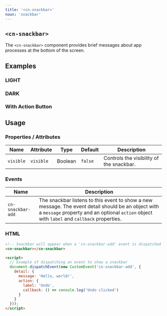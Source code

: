```yaml
---
title: '<cn-snackbar>'
noun: 'snackbar'
---
```



<article class="surface column-l">

# `<cn-snackbar>`

The `<cn-snackbar>` component provides brief messages about app processes at the bottom of the screen.

## Examples

<div class="grid two-col mb-1">
  <div class="light border border-radius p-1 surface">
    <h3>LIGHT</h3>
    <div class="flex items-center gap-1 my-1">
      <CnSnackbarDemo message="This is a light snackbar" />
    </div>
  </div>
  <div class="dark border border-radius p-1 surface">
    <h3>DARK</h3>
    <div class="flex items-center gap-1 my-1">
      <CnSnackbarDemo message="This is a dark snackbar" />
    </div>
  </div>
</div>

### With Action Button

<div class="mb-1">
  <CnSnackbarDemo 
    message="This snackbar has an action" 
    buttonText="Show with Action"
    action={{
      label: "Undo",
      callback: "console.log('Undo action executed!')"
    }}
  />
</div>

## Usage

### Properties / Attributes

| Name   | Attribute | Type   | Default | Description                                                                                                |
|--------|-----------|--------|---------|------------------------------------------------------------------------------------------------------------|
| `visible`  | `visible`     | Boolean | `false`    | Controls the visibility of the snackbar.                                              |

### Events

| Name   | Description |
|--------|-----------|
| `cn-snackbar-add` | The snackbar listens to this event to show a new message. The event detail should be an object with a `message` property and an optional `action` object with `label` and `callback` properties. |

### HTML

```html
<!-- Snackbar will appear when a 'cn-snackbar-add' event is dispatched -->
<cn-snackbar></cn-snackbar>

<script>
  // Example of dispatching an event to show a snackbar
  document.dispatchEvent(new CustomEvent('cn-snackbar-add', {
    detail: {
      message: 'Hello, world!',
      action: {
        label: 'Undo',
        callback: () => console.log('Undo clicked')
      }
    }
  }));
</script>
```

</article>

<cn-snackbar></cn-snackbar>